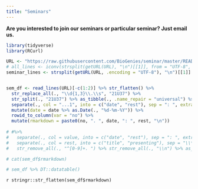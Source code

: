 ```yaml
---
title: "Seminars"
---
```


**Are you interested to join our seminars or particular seminar? Just email us.**

```r
library(tidyverse)
library(RCurl)

URL <- "https://raw.githubusercontent.com/BioGenies/seminar/master/README.md"
# all_lines <- iconv(strsplit(getURL(URL), "\n")[[1]], from = "UTF-8", to = "UTF-8")
seminar_lines <- strsplit(getURL(URL, .encoding = "UTF-8"), "\n")[[1]] #%>% as_tibble()


sem_df <- read_lines(URL)[-c(1:2)] %>% str_flatten() %>%
  str_replace_all(., "\\d{1,3}\\.\\s", "21U37") %>%
  str_split(., "21U37") %>% as_tibble(., .name_repair = "universal") %>% .[-1, ] %>%  
  separate(., col = "...1", into = c("date", "rest"), sep = ": ", extra = "merge") %>% 
  mutate(date = date %>% as.Date(., "%d-%m-%Y")) %>% 
  rowid_to_column(var = "no") %>% 
  mutate(rmarkdown = paste0(no, ". ", date, ": ", rest, "\n"))
  
# #%>% 
#   separate(., col = value, into = c("date", "rest"), sep = ": ", extra = "merge") %>% 
#   separate(., col = rest, into = c("title", "presenting"), sep = "\\*, ", extra = "merge") %>% 
#   str_remove_all(., "^[0-9]+. ") %>% str_remove_all(., "\\n") %>% as_tibble()

# cat(sem_df$rmarkdown) 

# sem_df %>% DT::datatable()

``` 

`r stringr::str_flatten(sem_df$rmarkdown)`
